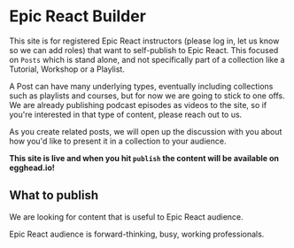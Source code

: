 

# Epic React Builder

This site is for registered Epic React instructors (please log in, let us know so we can add roles) that want to self-publish to Epic React. This focused on `Posts` which  is stand alone, and not specifically part of a collection like a Tutorial, Workshop or a Playlist.

A Post can have many underlying types, eventually including collections such as playlists and courses, but for now we are going to stick to one offs. We are already publishing podcast episodes as videos to the site, so if you're interested in that type of content, please reach out to us.

As you create related posts, we will open up the discussion with you about how you'd like to present it in a collection to your audience.

**This site is live and when you hit `publish` the content will be available on egghead.io!**

## What to publish

We are looking for content that is useful to Epic React audience.

Epic React audience is forward-thinking, busy, working professionals.



